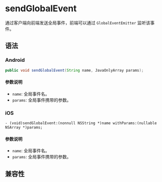 # sendGlobalEvent

通过客户端向前端发送全局事件，前端可以通过 `GlobalEventEmitter` 监听该事件。

## 语法

### Android

```java
public void sendGlobalEvent(String name, JavaOnlyArray params);
```

#### 参数说明

- `name`: 全局事件名。
- `params`: 全局事件携带的参数。

### iOS

```objc
- (void)sendGlobalEvent:(nonnull NSString *)name withParams:(nullable NSArray *)params;
```

#### 参数说明

- `name`: 全局事件名。
- `params`: 全局事件携带的参数。

## 兼容性


<LegacyCompatTable metadata="lynx-native-api/lynx-view/send-global-event" />
